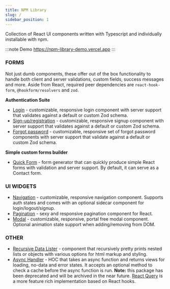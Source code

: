 ```yaml
---
title: NPM Library
slug: /
sidebar_position: 1
---
```


Collection of React UI components written with Typescript and individually installable with npm.

:::note Demo
https://npm-library-demo.vercel.app
:::

### FORMS

Not just dumb components, these offer out of the box functionality to handle both client and server validations, custom fields, success messages and more. Aside from React, required peer dependencies are `react-hook-form`, `@hookform/resolvers` and `zod`.

**Authentication Suite**

- [Login](/components/login) - customizable, responsive login component with server support that validates against a default or custom Zod schema.
- [Sign-up/registration](/components/signup) - customizable, responsive signup component with server support that validates against a default or custom Zod schema.
- [Forgot password](/components/forgotPassword) - customizable, responsive set of forgot password components with server support that validate against a default or custom Zod schema.

**Simple custom forms builder**

- [Quick Form](/components/quickForm) - form generator that can quickly produce simple React forms with validation and server support. By default, it can serve as a Contact form.

### UI WIDGETS

- [Navigation](/components/navigation) - customizable, responsive navigation component. Supports auth states and comes with an optional sidecar component for login/logout/signup.
- [Pagination](/components/pagination) - sexy and responsive pagination component for React.
- [Modal](/components/modal) - customizable, responsive, portal free modal component. Optional animation state support when adding/removing from DOM.

### OTHER

- [Recursive Data Lister](/components/recursiveDataLister) - component that recursively pretty prints nested lists or objects with various options for html markup and styling.
- [Async Handler](/components/asyncHandler) - HOC that takes an async function and returns views for loading, no-data and error states. It accepts an optional method to check a cache before the async function is run. **Note:** this package has been deprecated and will be archived in the near future. [React Query](https://github.com/TanStack/query) is a more feature rich implementation based on React hooks.
